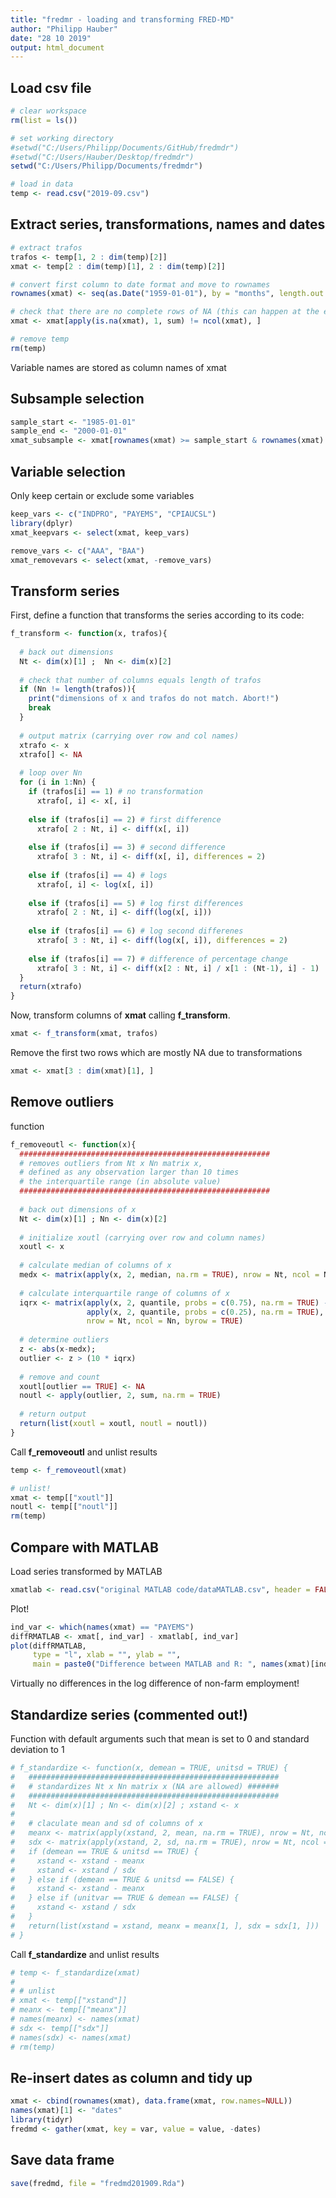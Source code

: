 ```yaml
---
title: "fredmr - loading and transforming FRED-MD"
author: "Philipp Hauber"
date: "28 10 2019"
output: html_document
---
```


## Load csv file

```r
# clear workspace
rm(list = ls())

# set working directory
#setwd("C:/Users/Philipp/Documents/GitHub/fredmdr")
#setwd("C:/Users/Hauber/Desktop/fredmdr")
setwd("C:/Users/Philipp/Documents/fredmdr")

# load in data
temp <- read.csv("2019-09.csv")
```

## Extract series, transformations, names and dates

```r
# extract trafos
trafos <- temp[1, 2 : dim(temp)[2]]
xmat <- temp[2 : dim(temp)[1], 2 : dim(temp)[2]]

# convert first column to date format and move to rownames
rownames(xmat) <- seq(as.Date("1959-01-01"), by = "months", length.out = dim(xmat)[1])

# check that there are no complete rows of NA (this can happen at the end of the sample when reading in the csv)
xmat <- xmat[apply(is.na(xmat), 1, sum) != ncol(xmat), ]

# remove temp
rm(temp)
```

Variable names are stored as column names of xmat

## Subsample selection

```r
sample_start <- "1985-01-01"
sample_end <- "2000-01-01"
xmat_subsample <- xmat[rownames(xmat) >= sample_start & rownames(xmat) <= sample_end, ]
```

## Variable selection 

Only keep certain or exclude some variables

```r
keep_vars <- c("INDPRO", "PAYEMS", "CPIAUCSL")
library(dplyr)
xmat_keepvars <- select(xmat, keep_vars)

remove_vars <- c("AAA", "BAA")
xmat_removevars <- select(xmat, -remove_vars)
```


## Transform series

First, define a function that transforms the series according to its code: 

```r
f_transform <- function(x, trafos){
  
  # back out dimensions
  Nt <- dim(x)[1] ;  Nn <- dim(x)[2]
  
  # check that number of columns equals length of trafos
  if (Nn != length(trafos)){
    print("dimensions of x and trafos do not match. Abort!")
    break
  }
  
  # output matrix (carrying over row and col names)
  xtrafo <- x
  xtrafo[] <- NA
  
  # loop over Nn
  for (i in 1:Nn) {
    if (trafos[i] == 1) # no transformation
      xtrafo[, i] <- x[, i]
    
    else if (trafos[i] == 2) # first difference
      xtrafo[ 2 : Nt, i] <- diff(x[, i])
    
    else if (trafos[i] == 3) # second difference
      xtrafo[ 3 : Nt, i] <- diff(x[, i], differences = 2)
    
    else if (trafos[i] == 4) # logs
      xtrafo[, i] <- log(x[, i])
    
    else if (trafos[i] == 5) # log first differences
      xtrafo[ 2 : Nt, i] <- diff(log(x[, i]))
    
    else if (trafos[i] == 6) # log second differenes
      xtrafo[ 3 : Nt, i] <- diff(log(x[, i]), differences = 2)
    
    else if (trafos[i] == 7) # difference of percentage change
      xtrafo[ 3 : Nt, i] <- diff(x[2 : Nt, i] / x[1 : (Nt-1), i] - 1)
  } 
  return(xtrafo)
}
```

Now, transform columns of **xmat** calling **f_transform**. 

```r
xmat <- f_transform(xmat, trafos)
```

Remove the first two rows which are mostly NA due to transformations

```r
xmat <- xmat[3 : dim(xmat)[1], ]
```

## Remove outliers

function

```r
f_removeoutl <- function(x){
  ########################################################    
  # removes outliers from Nt x Nn matrix x, 
  # defined as any observation larger than 10 times 
  # the interquartile range (in absolute value)
  ########################################################    
    
  # back out dimensions of x    
  Nt <- dim(x)[1] ; Nn <- dim(x)[2]
  
  # initialize xoutl (carrying over row and column names)
  xoutl <- x
  
  # calculate median of columns of x
  medx <- matrix(apply(x, 2, median, na.rm = TRUE), nrow = Nt, ncol = Nn, byrow = TRUE)
  
  # calculate interquartile range of columns of x
  iqrx <- matrix(apply(x, 2, quantile, probs = c(0.75), na.rm = TRUE) - 
                 apply(x, 2, quantile, probs = c(0.25), na.rm = TRUE), 
                 nrow = Nt, ncol = Nn, byrow = TRUE)
  
  # determine outliers
  z <- abs(x-medx);
  outlier <- z > (10 * iqrx)
  
  # remove and count
  xoutl[outlier == TRUE] <- NA
  noutl <- apply(outlier, 2, sum, na.rm = TRUE)
  
  # return output
  return(list(xoutl = xoutl, noutl = noutl))
}
```

Call **f_removeoutl** and unlist results
```r
temp <- f_removeoutl(xmat)

# unlist!
xmat <- temp[["xoutl"]]
noutl <- temp[["noutl"]]
rm(temp)
```

## Compare with MATLAB

Load series transformed by MATLAB

```r
xmatlab <- read.csv("original MATLAB code/dataMATLAB.csv", header = FALSE)
```

Plot!

```r
ind_var <- which(names(xmat) == "PAYEMS")
diffRMATLAB <- xmat[, ind_var] - xmatlab[, ind_var]
plot(diffRMATLAB, 
     type = "l", xlab = "", ylab = "", 
     main = paste0("Difference between MATLAB and R: ", names(xmat)[ind_var]))
```

Virtually no differences in the log difference of non-farm employment!

## Standardize series (commented out!)

Function with default arguments such that mean is set to 0 and standard deviation to 1

```r
# f_standardize <- function(x, demean = TRUE, unitsd = TRUE) {
#   ########################################################    
#   # standardizes Nt x Nn matrix x (NA are allowed) #######
#   ########################################################  
#   Nt <- dim(x)[1] ; Nn <- dim(x)[2] ; xstand <- x
#   
#   # claculate mean and sd of columns of x
#   meanx <- matrix(apply(xstand, 2, mean, na.rm = TRUE), nrow = Nt, ncol = Nn, byrow = TRUE)
#   sdx <- matrix(apply(xstand, 2, sd, na.rm = TRUE), nrow = Nt, ncol = Nn, byrow = TRUE)
#   if (demean == TRUE & unitsd == TRUE) {
#     xstand <- xstand - meanx
#     xstand <- xstand / sdx
#   } else if (demean == TRUE & unitsd == FALSE) {
#     xstand <- xstand - meanx
#   } else if (unitvar == TRUE & demean == FALSE) {
#     xstand <- xstand / sdx
#   }
#   return(list(xstand = xstand, meanx = meanx[1, ], sdx = sdx[1, ]))
# }
```

Call **f_standardize** and unlist results

```r
# temp <- f_standardize(xmat)
# 
# # unlist
# xmat <- temp[["xstand"]]
# meanx <- temp[["meanx"]]
# names(meanx) <- names(xmat)
# sdx <- temp[["sdx"]]
# names(sdx) <- names(xmat)
# rm(temp)
```

## Re-insert dates as column and tidy up

```r
xmat <- cbind(rownames(xmat), data.frame(xmat, row.names=NULL))
names(xmat)[1] <- "dates"
library(tidyr)
fredmd <- gather(xmat, key = var, value = value, -dates)
```


## Save data frame

```r
save(fredmd, file = "fredmd201909.Rda")
```

